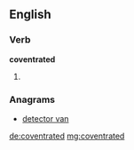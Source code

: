 ==English==

===Verb===
'''coventrated'''

# {{past of|coventrate}}

===Anagrams===
* [[detector van#English|detector van]]

[[de:coventrated]]
[[mg:coventrated]]